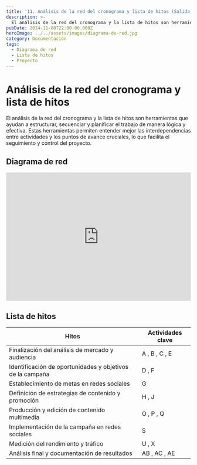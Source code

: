 ```yaml
---
title: '11. Análisis de la red del cronograma y lista de hitos (Salida)'
description: >-
  El análisis de la red del cronograma y la lista de hitos son herramientas que ayudan a estructurar, secuenciar y planificar el trabajo de manera lógica y efectiva.
pubDate: 2024-11-08T22:00:00.000Z
heroImage: ../../assets/images/diagrama-de-red.jpg
category: Documentación
tags:
  - Diagrama de red
  - Lista de hitos
  - Proyecto
---
```


# Análisis de la red del cronograma y lista de hitos

El análisis de la red del cronograma y la lista de hitos son herramientas que ayudan a estructurar, secuenciar y planificar el trabajo de manera lógica y efectiva. Estas herramientas permiten entender mejor las interdependencias entre actividades y los puntos de avance cruciales, lo que facilita el seguimiento y control del proyecto.

## Diagrama de red

<iframe
	frameborder='0'
	style='width:100%;height:350px;'
	src='https://viewer.diagrams.net/?tags=%7B%7D&lightbox=1&highlight=0000ff&layers=1&nav=1&title=Diagrama%20de%20red.drawio#Uhttps%3A%2F%2Fdrive.google.com%2Fuc%3Fid%3D1Us3dVXi8YDKpu5dTidFY1XZaFXLV4AMS%26export%3Ddownload'
></iframe>

## Lista de hitos

| **Hitos**                                                 | **Actividades clave** |
| --------------------------------------------------------- | --------------------- |
| Finalización del análisis de mercado y audiencia          | A , B , C , E         |
| Identificación de oportunidades y objetivos de la campaña | D , F                 |
| Establecimiento de metas en redes sociales                | G                     |
| Definición de estrategias de contenido y promoción        | H , J                 |
| Producción y edición de contenido multimedia              | O , P , Q             |
| Implementación de la campaña en redes sociales            | S                     |
| Medición del rendimiento y tráfico                        | U , X                 |
| Análisis final y documentación de resultados              | AB , AC , AE          |
